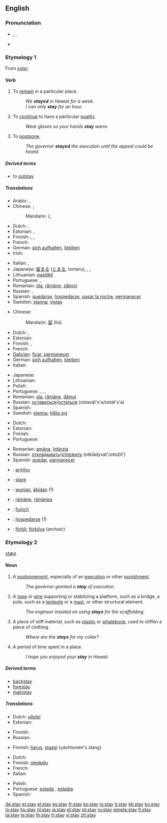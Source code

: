 {{wikipedia|dab=stay}}
==English==

{{rank|ancient|parts|getting|675|stay|months|grew|boys}}

===Pronunciation===
* {{enPR|stā}}, {{IPA|/steɪ/}}, {{SAMPA|/steI/}}
* {{audio|en-us-stay.ogg|Audio (US)}}
*: {{rhymes|eɪ}}

===Etymology 1===
From {{etyl|frm}} ''[[ester]]''.

====Verb====
{{en-verb}}

# {{intransitive}} To [[remain]] in a particular place.
#: ''We '''stayed''' in Hawaii for a week.''
#: ''I can only '''stay''' for an hour.''
# {{intransitive}} To [[continue]] to have a particular [[quality]].
#: ''Wear gloves so your hands '''stay''' warm.''
# {{transitive}} To [[postpone]].
#: ''The governor '''stayed''' the execution until the appeal could be heard.''

=====Derived terms=====
* to [[outstay]]

=====Translations=====
{{trans-top|To remain in a particular place}}
* Arabic: {{t|ar|مكث|tr=makatha|sc=Arab}}, {{t|ar|بقي|tr=baqiya|sc=Arab}}
* Chinese: ;
*: Mandarin: {{{t|zh|呆|tr=dāi|sc=Hani}}, {{t|zh|留|tr=liú|sc=Hani}}
* Dutch: {{t+|nl|blijven}}, {{t+|nl|verblijven}}
* Estonian: {{t|et|jääma}}, {{t|et|viibima}}
* Finnish: {{t-|fi|viipyä}}, {{t+|fi|jäädä}}, {{t+|fi|pysyä}}
* French: {{t+|fr|rester}}
* German: [[sich aufhalten]], [[bleiben]]
* Irish: {{t-|ga|fan|xs=Irish}}
{{trans-mid}}
* Italian: {{t+|it|restare}}, {{t+|it|rimanere}}
* Japanese: [[留まる]] ([[とまる]], tomaru), {{t|ja|とどまる|tr=todomaru|sc=Jpan}}, {{t|ja|残る|tr=nokoru|sc=Jpan}},
* Lithuanian: [[pasilikti]]
* Portuguese: {{t+|pt|ficar}}, {{t+|pt|permanecer}}
* Romanian: [[sta#Romanian|sta]], [[rămâne]], [[zăbovi]]
* Russian: {{t+|ru|оставаться|tr=ostavát'sja|sc=Cyrl}} {{impf}}, {{t|ru|остаться|tr=ostát'sja|sc=Cyrl}} {{pf}}
* Spanish: [[quedarse]], [[hospedarse]], [[pasar la noche]], [[permanecer]]
* Swedish: [[stanna]]; [[vistas]]
{{trans-bottom}}

{{trans-top|To continue to have a particular quality}}
* Chinese:
*: Mandarin: [[留]] (liú)
* Dutch: {{t+|nl|blijven}}, {{t+|nl|verblijven}}
* Estonian: {{t|et|jääma}}
* Finnish: {{t-|fi|viipyä}}, {{t+|fi|jäädä}}
* French: {{t+|fr|rester}}
* [[Galician]]: [[ficar, permanecer]]
* German: [[sich aufhalten]], [[bleiben]]
* Italian: {{t+|it|restare}}
{{trans-mid}}
* Japanese: {{t-|ja|とどまる|tr=todomaru|sc=Jpan}}
* Lithuanian: {{t+|lt|likti|xs=Lithuanian}}
* Polish: {{t|pl|zostawać}}
* Portuguese: {{t+|pt|ficar}}, {{t+|pt|permanecer}}, {{t+|pt|continuar}}, {{t+|pt|manter}}
* Romanian: [[sta#Romanian|sta]], [[rămâne]], [[dăinui]]
* Russian: [[оставаться]]/[[остаться]] (ostavát's'a/ostát's'a)
* Spanish: {{t-|es|mantenerse}}
* Swedish: [[stanna]]; [[hålla sig]]
{{trans-bottom}}

{{trans-top|To postpone}}
* Dutch: {{t-|nl|uitstellen}}
* Estonian: {{t|et|viivitama}}
* Finnish: {{t+|fi|lykätä}}
* Portuguese: {{t+|pt|adiar}}
{{trans-mid}}
* Romanian: [[amâna]], [[întârzia]]
* Russian: [[откладывать]]/[[отложить]] (otkládyvat'/otložít')
* Spanish: [[quedar]], [[parmanecer]]
{{trans-bottom}}

{{checktrans}}
* {{ttbc|Aromanian}}: [[armînu]]
* {{ttbc|Italian}}: [[stare]]
* {{ttbc|Old English}}: [[wunian]], [[abidan|ābīdan]] (1)
* {{ttbc|Romanian}}: [[rămâne]], [[rămânea]]
* {{ttbc|Scottish Gaelic}}: [[fuirich]]
* {{ttbc|Spanish}}: [[hospedarse]] (1)
* {{ttbc|Swedish}}: [[förbli]]; [[förbliva]] (''archaic'')

===Etymology 2===
{{etyl|ang}} ''[[stæg]]''.

====Noun====
{{en-noun}}

# A [[postponement]], especially of an [[execution]] or other [[punishment]].
#: ''The governor granted a '''stay''' of execution.''
# A [[rope]] or [[wire]] supporting or stabilizing a platform, such as a bridge, a pole, such as a [[tentpole]] or a [[mast]], or other structural element.
#: ''The engineer insisted on using '''stays''' for the scaffolding.''
# A piece of stiff material, such as [[plastic]] or [[whalebone]], used to stiffen a piece of clothing.
#: ''Where are the '''stays''' for my collar?''
# A period of time spent in a place.
#: ''I hope you enjoyed your '''stay''' in Hawaii.''

=====Derived terms=====
* [[backstay]]
* [[forestay]]
* [[mainstay]]

=====Translations=====
{{trans-top|postponement}}
* Dutch: [[uitstel]] {{n}}
* Estonian: {{t|et|viivitus}}
{{trans-mid}}
* Finnish: {{t-|fi|lykkäys}}
* Russian: {{t+|ru|отсрочка|tr=otsróčka|sc=Cyrl}}
{{trans-bottom}}

{{trans-top|nautical}}
* Finnish: [[harus]], [[staagi]] (yachtsmen's slang)
{{trans-mid}}
{{trans-bottom}}

{{trans-top|holiday or temporary residence}}
* Dutch: {{t+|nl|verblijf|n}}
* Finnish: [[oleskelu]]
* French: {{t+|fr|séjour|m}}
* Italian: {{t-|it|permanenza|f}}
{{trans-mid}}
* Polish: {{t-|pl|pobyt|m}}
* Portuguese: [[estada]] {{f}}, [[estadia]] {{f}}
* Spanish: {{t-|es|estadía|f}}
{{trans-bottom}}

[[de:stay]]
[[et:stay]]
[[el:stay]]
[[es:stay]]
[[fr:stay]]
[[ko:stay]]
[[io:stay]]
[[it:stay]]
[[kk:stay]]
[[ku:stay]]
[[lo:stay]]
[[hu:stay]]
[[nl:stay]]
[[ja:stay]]
[[pl:stay]]
[[pt:stay]]
[[ru:stay]]
[[simple:stay]]
[[fi:stay]]
[[ta:stay]]
[[te:stay]]
[[th:stay]]
[[tr:stay]]
[[vi:stay]]
[[zh:stay]]